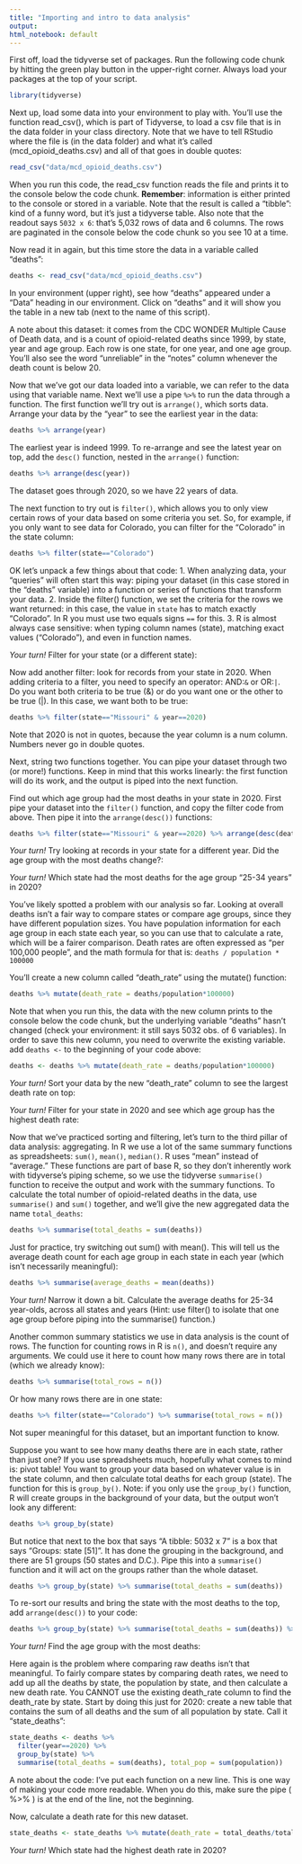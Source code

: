 ```yaml
---
title: "Importing and intro to data analysis"
output: 
html_notebook: default
---
```


First off, load the tidyverse set of packages. Run the following code chunk by hitting the green play button in the upper-right corner.
Always load your packages at the top of your script.

```r
library(tidyverse)
```

Next up, load some data into your environment to play with. You'll use the function read_csv(), which is part of Tidyverse, to load a csv file that is in the data folder in your class directory. Note that we have to tell RStudio where the file is (in the data folder) and what it's called (mcd_opioid_deaths.csv) and all of that goes in double quotes:

```r
read_csv("data/mcd_opioid_deaths.csv")
```

When you run this code, the read_csv function reads the file and prints it to the console below the code chunk. **Remember**: information is either printed to the console or stored in a variable. Note that the result is called a "tibble": kind of a funny word, but it's just a tidyverse table. Also note that the readout says `5032 x 6`: that's 5,032 rows of data and 6 columns. The rows are paginated in the console below the code chunk so you see 10 at a time.

Now read it in again, but this time store the data in a variable called "deaths":

```r
deaths <- read_csv("data/mcd_opioid_deaths.csv")
```

In your environment (upper right), see how "deaths" appeared under a "Data" heading in our environment. Click on "deaths" and it will show you the table in a new tab (next to the name of this script).

A note about this dataset: it comes from the CDC WONDER Multiple Cause of Death data, and is a count of opioid-related deaths since 1999, by state, year and age group. Each row is one state, for one year, and one age group. You'll also see the word "unreliable" in the "notes" column whenever the death count is below 20.

Now that we've got our data loaded into a variable, we can refer to the data using that variable name. Next we'll use a pipe `%>%` to run the data through a function. The first function we'll try out is `arrange()`, which sorts data. Arrange your data by the "year" to see the earliest year in the data:

```r
deaths %>% arrange(year)
```

The earliest year is indeed 1999. To re-arrange and see the latest year on top, add the `desc()` function, nested in the `arrange()` function:

```r
deaths %>% arrange(desc(year))
```

The dataset goes through 2020, so we have 22 years of data.

The next function to try out is `filter()`, which allows you to only view certain rows of your data based on some criteria you set. So, for example, if you only want to see data for Colorado, you can filter for the "Colorado" in the state column:

```r
deaths %>% filter(state=="Colorado")
```

OK let's unpack a few things about that code: 1. When analyzing data, your "queries" will often start this way: piping your dataset (in this case stored in the "deaths" variable) into a function or series of functions that transform your data. 2. Inside the filter() function, we set the criteria for the rows we want returned: in this case, the value in `state` has to match exactly "Colorado". In R you must use two equals signs `==` for this. 3. R is almost always case sensitive: when typing column names (state), matching exact values ("Colorado"), and even in function names.

*Your turn!* Filter for your state (or a different state):

Now add another filter: look for records from your state in 2020. When adding criteria to a filter, you need to specify an operator: AND:`&` or OR:`|`. Do you want both criteria to be true (&) or do you want one or the other to be true (\|). In this case, we want both to be true:

```r
deaths %>% filter(state=="Missouri" & year==2020)
```

Note that 2020 is not in quotes, because the year column is a num column. Numbers never go in double quotes.

Next, string two functions together. You can pipe your dataset through two (or more!) functions. Keep in mind that this works linearly: the first function will do its work, and the output is piped into the next function.

Find out which age group had the most deaths in your state in 2020. First pipe your dataset into the `filter()` function, and copy the filter code from above. Then pipe it into the `arrange(desc())` functions:

```r
deaths %>% filter(state=="Missouri" & year==2020) %>% arrange(desc(deaths))
```

*Your turn!* Try looking at records in your state for a different year. Did the age group with the most deaths change?:

*Your turn!* Which state had the most deaths for the age group "25-34 years" in 2020?

You've likely spotted a problem with our analysis so far. Looking at overall deaths isn't a fair way to compare states or compare age groups, since they have different population sizes. You have population information for each age group in each state each year, so you can use that to calculate a rate, which will be a fairer comparison. Death rates are often expressed as "per 100,000 people", and the math formula for that is: `deaths / population * 100000`

You'll create a new column called "death_rate" using the mutate() function:

```r
deaths %>% mutate(death_rate = deaths/population*100000)
```

Note that when you run this, the data with the new column prints to the console below the code chunk, but the underlying variable "deaths" hasn't changed (check your environment: it still says 5032 obs. of 6 variables). In order to save this new column, you need to overwrite the existing variable. add `deaths <-` to the beginning of your code above:

```r
deaths <- deaths %>% mutate(death_rate = deaths/population*100000)
```

*Your turn!* Sort your data by the new "death_rate" column to see the largest death rate on top:

*Your turn!* Filter for your state in 2020 and see which age group has the highest death rate:

Now that we've practiced sorting and filtering, let's turn to the third pillar of data analysis: aggregating. In R we use a lot of the same summary functions as spreadsheets: `sum()`, `mean()`, `median()`. R uses "mean" instead of "average." These functions are part of base R, so they don't inherently work with tidyverse's piping scheme, so we use the tidyverse `summarise()` function to receive the output and work with the summary functions. To calculate the total number of opioid-related deaths in the data, use `summarise()` and `sum()` together, and we'll give the new aggregated data the name `total_deaths`:

```r
deaths %>% summarise(total_deaths = sum(deaths))
```

Just for practice, try switching out sum() with mean(). This will tell us the average death count for each age group in each state in each year (which isn't necessarily meaningful):

```r
deaths %>% summarise(average_deaths = mean(deaths))
```

*Your turn!* Narrow it down a bit. Calculate the average deaths for 25-34 year-olds, across all states and years (Hint: use filter() to isolate that one age group before piping into the summarise() function.)

Another common summary statistics we use in data analysis is the count of rows. The function for counting rows in R is `n()`, and doesn't require any arguments. We could use it here to count how many rows there are in total (which we already know):

```r
deaths %>% summarise(total_rows = n())
```

Or how many rows there are in one state:

```r
deaths %>% filter(state=="Colorado") %>% summarise(total_rows = n())
```

Not super meaningful for this dataset, but an important function to know.

Suppose you want to see how many deaths there are in each state, rather than just one? If you use spreadsheets much, hopefully what comes to mind is: pivot table! You want to group your data based on whatever value is in the state column, and then calculate total deaths for each group (state). The function for this is `group_by()`. Note: if you only use the `group_by()` function, R will create groups in the background of your data, but the output won't look any different:

```r
deaths %>% group_by(state)
```

But notice that next to the box that says "A tibble: 5032 x 7" is a box that says "Groups: state [51]". It has done the grouping in the background, and there are 51 groups (50 states and D.C.). Pipe this into a `summarise()` function and it will act on the groups rather than the whole dataset.

```r
deaths %>% group_by(state) %>% summarise(total_deaths = sum(deaths))
```

To re-sort our results and bring the state with the most deaths to the top, add `arrange(desc())` to your code:

```r
deaths %>% group_by(state) %>% summarise(total_deaths = sum(deaths)) %>% arrange(desc(total_deaths))
```

*Your turn!* Find the age group with the most deaths:

Here again is the problem where comparing raw deaths isn't that meaningful. To fairly compare states by comparing death rates, we need to add up all the deaths by state, the population by state, and then calculate a new death rate. You CANNOT use the existing death_rate column to find the death_rate by state. Start by doing this just for 2020: create a new table that contains the sum of all deaths and the sum of all population by state. Call it "state_deaths":

```r
state_deaths <- deaths %>% 
  filter(year==2020) %>% 
  group_by(state) %>% 
  summarise(total_deaths = sum(deaths), total_pop = sum(population))
```

A note about the code: I've put each function on a new line. This is one way of making your code more readable. When you do this, make sure the pipe ( %\>% ) is at the end of the line, not the beginning.

Now, calculate a death rate for this new dataset.

```r
state_deaths <- state_deaths %>% mutate(death_rate = total_deaths/total_pop*100000)
```

*Your turn!* Which state had the highest death rate in 2020?
